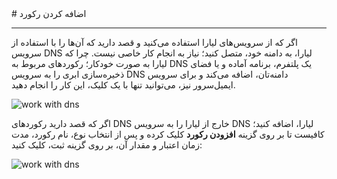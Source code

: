 

<Layout>
<Head>
<title>مستندات اضافه کردن رکورد به DNS - لیارا</title>
<meta property="og:title" content="مستندات خدمات رایانش ابری لیارا" />
<meta property="og:description" content="مستندات نحوه اضافه کردن رکوردهای جدید به سامانه مدیریت دامنه"  />
</Head>
# اضافه کردن رکورد
<hr className="mb-2" />

اگر که از سرویس‌های لیارا استفاده می‌کنید و قصد دارید که آن‌ها را با استفاده از سرویس DNS لیارا، به دامنه خود، متصل کنید؛ نیاز به انجام کار خاصی نیست. چرا که لیارا به صورت خودکار؛ 
رکوردهای مربوط به DNS یک پلتفرم، برنامه آماده و یا فضای ذخیره‌سازی ابری را به سرویس DNS دامنه‌تان، اضافه می‌کند و برای سرویس ایمیل‌سرور نیز، می‌توانید تنها با یک کلیک، این کار را انجام دهید.

<div className="h-4" />
<img src="https://media.liara.ir/docs/liara-dns-management-system-example-records.png" alt="work with dns" />
<div className="h-4" />

اگر که قصد دارید رکوردهای DNS خارج از لیارا را به سرویس DNS لیارا، اضافه کنید؛ کافیست تا بر روی گزینه
**افزودن رکورد** کلیک کرده و پس از انتخاب نوع، نام رکورد، مدت زمان اعتبار و مقدار آن، بر روی گزینه ثبت، کلیک کنید:


<div className="h-4" />
<img src="https://media.liara.ir/docs/add-record-to-dns-management-system.gif" alt="work with dns" />
<div className="h-4" />

</Layout>